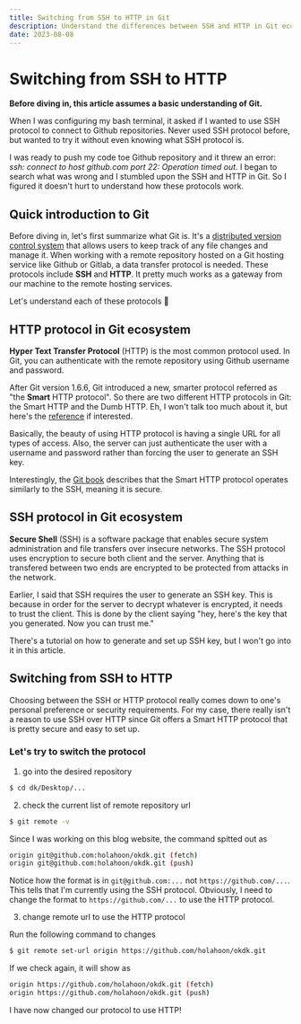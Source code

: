 ```yaml
---
title: Switching from SSH to HTTP in Git
description: Understand the differences between SSH and HTTP in Git ecosystem and switch from SSH to HTTP.
date: 2023-08-08
---
```


# Switching from SSH to HTTP

**Before diving in, this article assumes a basic understanding of Git.**

When I was configuring my bash terminal, it asked if I wanted to use SSH protocol to connect to Github repositories. Never used SSH protocol before, but wanted to try it without even knowing what SSH protocol is.

I was ready to push my code toe Github repository and it threw an error: _ssh: connect to host github.com port 22: Operation timed out_.
I began to search what was wrong and I stumbled upon the SSH and HTTP in Git. So I figured it doesn't hurt to understand how these protocols work.

## Quick introduction to Git

Before diving in, let's first summarize what Git is. It's a [distributed version control system](https://en.wikipedia.org/wiki/Distributed_version_control) that allows users to keep track of any file changes and manage it.
When working with a remote repository hosted on a Git hosting service like Github or Gitlab, a data transfer protocol is needed.
These protocols include **SSH** and **HTTP**. It pretty much works as a gateway from our machine to the remote hosting services.

Let's understand each of these protocols 🤔

## HTTP protocol in Git ecosystem

**Hyper Text Transfer Protocol** (HTTP) is the most common protocol used. In Git, you can authenticate with the remote repository using Github username and password.

After Git version 1.6.6, Git introduced a new, smarter protocol referred as "the **Smart** HTTP protocol". So there are two different HTTP protocols in Git: the Smart HTTP and the Dumb HTTP.
Eh, I won't talk too much about it, but here's the [reference](https://git-scm.com/book/en/v2/Git-on-the-Server-The-Protocols) if interested.

Basically, the beauty of using HTTP protocol is having a single URL for all types of access. Also, the server can just authenticate the user with a username and password rather than forcing the user to generate an SSH key.

Interestingly, the [Git book](https://git-scm.com/book/en/v2/Git-on-the-Server-The-Protocols) describes that the Smart HTTP protocol operates similarly to the SSH, meaning it is secure.

## SSH protocol in Git ecosystem

**Secure Shell** (SSH) is a software package that enables secure system administration and file transfers over insecure networks.
The SSH protocol uses encryption to secure both client and the server. Anything that is transfered between two ends are encrypted to be protected from attacks in the network.

Earlier, I said that SSH requires the user to generate an SSH key. This is because in order for the server to decrypt whatever is encrypted, it needs to trust the client. This is done by the client saying "hey, here's the key that you generated. Now you can trust me."

There's a tutorial on how to generate and set up SSH key, but I won't go into it in this article.

## Switching from SSH to HTTP

Choosing between the SSH or HTTP protocol really comes down to one's personal preference or security requirements.
For my case, there really isn't a reason to use SSH over HTTP since Git offers a Smart HTTP protocol that is pretty secure and easy to set up.

### Let's try to switch the protocol

1. go into the desired repository

```bash title="bash"
$ cd dk/Desktop/...
```

2. check the current list of remote repository url

```bash title="bash"
$ git remote -v
```

Since I was working on this blog website, the command spitted out as

```bash title="bash"
origin git@github.com:holahoon/okdk.git (fetch)
origin git@github.com:holahoon/okdk.git (push)
```

Notice how the format is in `git@github.com:...` not `https://github.com/...`. This tells that I'm currently using the SSH protocol.
Obviously, I need to change the format to `https://github.com/...` to use the HTTP protocol.

3. change remote url to use the HTTP protocol

Run the following command to changes

```bash title="bash"
$ git remote set-url origin https://github.com/holahoon/okdk.git
```

If we check again, it will show as

```bash title="bash"
origin https://github.com/holahoon/okdk.git (fetch)
origin https://github.com/holahoon/okdk.git (push)
```

I have now changed our protocol to use HTTP!
